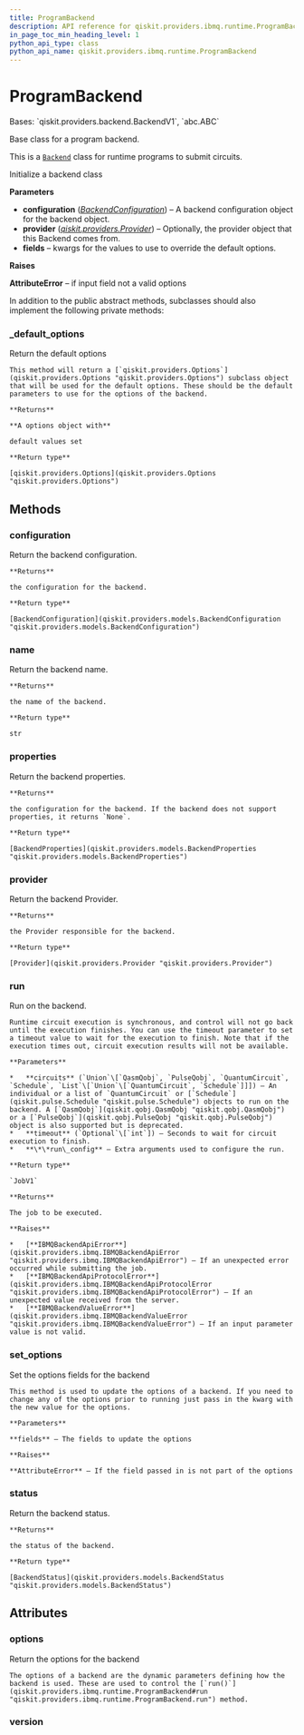 ```yaml
---
title: ProgramBackend
description: API reference for qiskit.providers.ibmq.runtime.ProgramBackend
in_page_toc_min_heading_level: 1
python_api_type: class
python_api_name: qiskit.providers.ibmq.runtime.ProgramBackend
---
```


# ProgramBackend

<Class id="qiskit.providers.ibmq.runtime.ProgramBackend" isDedicatedPage={true} github="https://github.com/qiskit/qiskit-ibmq-provider/tree/stable/0.16/qiskit/providers/ibmq/runtime/program/program_backend.py" signature="ProgramBackend(configuration, provider=None, **fields)">
  Bases: `qiskit.providers.backend.BackendV1`, `abc.ABC`

  Base class for a program backend.

  This is a [`Backend`](qiskit.providers.Backend "qiskit.providers.Backend") class for runtime programs to submit circuits.

  Initialize a backend class

  **Parameters**

  *   **configuration** ([*BackendConfiguration*](qiskit.providers.models.BackendConfiguration "qiskit.providers.models.BackendConfiguration")) – A backend configuration object for the backend object.
  *   **provider** ([*qiskit.providers.Provider*](qiskit.providers.Provider "qiskit.providers.Provider")) – Optionally, the provider object that this Backend comes from.
  *   **fields** – kwargs for the values to use to override the default options.

  **Raises**

  **AttributeError** – if input field not a valid options

  In addition to the public abstract methods, subclasses should also implement the following private methods:

  ### \_default\_options

  <Function id="qiskit.providers.ibmq.runtime.ProgramBackend._default_options" name="_default_options" signature="abstract classmethod _default_options()">
    Return the default options

    This method will return a [`qiskit.providers.Options`](qiskit.providers.Options "qiskit.providers.Options") subclass object that will be used for the default options. These should be the default parameters to use for the options of the backend.

    **Returns**

    **A options object with**

    default values set

    **Return type**

    [qiskit.providers.Options](qiskit.providers.Options "qiskit.providers.Options")
  </Function>

  ## Methods

  ### configuration

  <Function id="qiskit.providers.ibmq.runtime.ProgramBackend.configuration" name="configuration" signature="ProgramBackend.configuration()">
    Return the backend configuration.

    **Returns**

    the configuration for the backend.

    **Return type**

    [BackendConfiguration](qiskit.providers.models.BackendConfiguration "qiskit.providers.models.BackendConfiguration")
  </Function>

  ### name

  <Function id="qiskit.providers.ibmq.runtime.ProgramBackend.name" name="name" signature="ProgramBackend.name()">
    Return the backend name.

    **Returns**

    the name of the backend.

    **Return type**

    str
  </Function>

  ### properties

  <Function id="qiskit.providers.ibmq.runtime.ProgramBackend.properties" name="properties" signature="ProgramBackend.properties()">
    Return the backend properties.

    **Returns**

    the configuration for the backend. If the backend does not support properties, it returns `None`.

    **Return type**

    [BackendProperties](qiskit.providers.models.BackendProperties "qiskit.providers.models.BackendProperties")
  </Function>

  ### provider

  <Function id="qiskit.providers.ibmq.runtime.ProgramBackend.provider" name="provider" signature="ProgramBackend.provider()">
    Return the backend Provider.

    **Returns**

    the Provider responsible for the backend.

    **Return type**

    [Provider](qiskit.providers.Provider "qiskit.providers.Provider")
  </Function>

  ### run

  <Function id="qiskit.providers.ibmq.runtime.ProgramBackend.run" name="run" signature="abstract ProgramBackend.run(circuits, timeout=None, **run_config)">
    Run on the backend.

    Runtime circuit execution is synchronous, and control will not go back until the execution finishes. You can use the timeout parameter to set a timeout value to wait for the execution to finish. Note that if the execution times out, circuit execution results will not be available.

    **Parameters**

    *   **circuits** (`Union`\[`QasmQobj`, `PulseQobj`, `QuantumCircuit`, `Schedule`, `List`\[`Union`\[`QuantumCircuit`, `Schedule`]]]) – An individual or a list of `QuantumCircuit` or [`Schedule`](qiskit.pulse.Schedule "qiskit.pulse.Schedule") objects to run on the backend. A [`QasmQobj`](qiskit.qobj.QasmQobj "qiskit.qobj.QasmQobj") or a [`PulseQobj`](qiskit.qobj.PulseQobj "qiskit.qobj.PulseQobj") object is also supported but is deprecated.
    *   **timeout** (`Optional`\[`int`]) – Seconds to wait for circuit execution to finish.
    *   **\*\*run\_config** – Extra arguments used to configure the run.

    **Return type**

    `JobV1`

    **Returns**

    The job to be executed.

    **Raises**

    *   [**IBMQBackendApiError**](qiskit.providers.ibmq.IBMQBackendApiError "qiskit.providers.ibmq.IBMQBackendApiError") – If an unexpected error occurred while submitting the job.
    *   [**IBMQBackendApiProtocolError**](qiskit.providers.ibmq.IBMQBackendApiProtocolError "qiskit.providers.ibmq.IBMQBackendApiProtocolError") – If an unexpected value received from the server.
    *   [**IBMQBackendValueError**](qiskit.providers.ibmq.IBMQBackendValueError "qiskit.providers.ibmq.IBMQBackendValueError") – If an input parameter value is not valid.
  </Function>

  ### set\_options

  <Function id="qiskit.providers.ibmq.runtime.ProgramBackend.set_options" name="set_options" signature="ProgramBackend.set_options(**fields)">
    Set the options fields for the backend

    This method is used to update the options of a backend. If you need to change any of the options prior to running just pass in the kwarg with the new value for the options.

    **Parameters**

    **fields** – The fields to update the options

    **Raises**

    **AttributeError** – If the field passed in is not part of the options
  </Function>

  ### status

  <Function id="qiskit.providers.ibmq.runtime.ProgramBackend.status" name="status" signature="ProgramBackend.status()">
    Return the backend status.

    **Returns**

    the status of the backend.

    **Return type**

    [BackendStatus](qiskit.providers.models.BackendStatus "qiskit.providers.models.BackendStatus")
  </Function>

  ## Attributes

  ### options

  <Attribute id="qiskit.providers.ibmq.runtime.ProgramBackend.options" name="options">
    Return the options for the backend

    The options of a backend are the dynamic parameters defining how the backend is used. These are used to control the [`run()`](qiskit.providers.ibmq.runtime.ProgramBackend#run "qiskit.providers.ibmq.runtime.ProgramBackend.run") method.
  </Attribute>

  ### version

  <Attribute id="qiskit.providers.ibmq.runtime.ProgramBackend.version" name="version" attributeValue="1" />
</Class>

